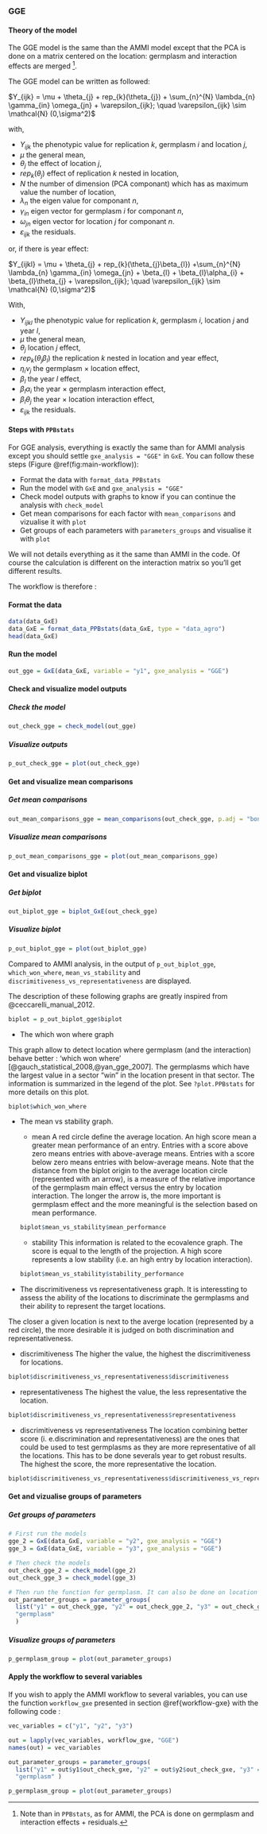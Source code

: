 ### GGE {#gge}

#### Theory of the model

The GGE model is the same than the AMMI model except that the PCA is done on a matrix centered on the location: germplasm and interaction effects are merged ^[Note than in `PPBstats`, as for AMMI, the PCA is done on germplasm and interaction effects + residuals.].

The GGE model can be written as followed:

$Y_{ijk} = \mu + \theta_{j} + rep_{k}(\theta_{j}) + \sum_{n}^{N} \lambda_{n} \gamma_{in} \omega_{jn} + \varepsilon_{ijk}; \quad \varepsilon_{ijk} \sim \mathcal{N} (0,\sigma^2)$

with,

- $Y_{ijk}$ the phenotypic value for replication $k$, germplasm $i$ and location $j$,
- $\mu$ the general mean,
- $\theta_{j}$ the effect of location $j$,
- $rep_{k}(\theta_{j})$ effect of replication $k$ nested in location,
- $N$ the number of dimension (PCA componant) which has as maximum value the number of location,
- $\lambda_{n}$ the eigen value for componant $n$,
- $\gamma_{in}$ eigen vector for germplasm $i$ for componant $n$,
- $\omega_{jn}$ eigen vector for  location $j$  for componant $n$.
- $\varepsilon_{ijk}$ the residuals.

or, if there is year effect:

$Y_{ijkl} = \mu + \theta_{j} + rep_{k}(\theta_{j}\beta_{l}) +\sum_{n}^{N} \lambda_{n} \gamma_{in} \omega_{jn} +  \beta_{l} + \beta_{l}\alpha_{i} + \beta_{l}\theta_{j} +  \varepsilon_{ijk}; \quad \varepsilon_{ijk} \sim \mathcal{N} (0,\sigma^2)$

With,

- $Y_{ijkl}$ the phenotypic value for replication $k$, germplasm $i$, location $j$ and year $l$,
- $\mu$ the general mean,
- $\theta_{j}$ location $j$ effect,
- $rep_{k}(\theta_{j}\beta_{l})$ the replication $k$ nested in location and year effect,
- $\eta_{i}\nu_{j}$ the germplasm $\times$ location effect,
- $\beta_{l}$ the year $l$ effect,
- $\beta_{l}\alpha_{i}$ the year $\times$ germplasm interaction effect,
- $\beta_{l}\theta_{j}$ the year $\times$ location interaction effect,
- $\varepsilon_{ijk}$ the residuals.

#### Steps with `PPBstats`

For GGE analysis, everything is exactly the same than for AMMI analysis except you should settle `gxe_analysis = "GGE"` in `GxE`.
You can follow these steps (Figure \@ref(fig:main-workflow)):

- Format the data with `format_data_PPBstats`
- Run the model with `GxE` and `gxe_analysis = "GGE"`
- Check model outputs with graphs to know if you can continue the analysis with `check_model`
- Get mean comparisons for each factor with `mean_comparisons` and vizualise it with `plot`
- Get groups of each parameters with `parameters_groups` and visualise it with `plot`

We will not details everything as it the same than AMMI in the code.
Of course the calculation is different on the interaction matrix so you'll get different results.

The workflow is therefore :

#### Format the data

```r
data(data_GxE)
data_GxE = format_data_PPBstats(data_GxE, type = "data_agro")
head(data_GxE)
```

#### Run the model
```r
out_gge = GxE(data_GxE, variable = "y1", gxe_analysis = "GGE")
```

#### Check and visualize model outputs

##### Check the model
```r
out_check_gge = check_model(out_gge)
```

##### Visualize outputs
```r
p_out_check_gge = plot(out_check_gge)
```

#### Get and visualize mean comparisons

##### Get mean comparisons
```r
out_mean_comparisons_gge = mean_comparisons(out_check_gge, p.adj = "bonferroni")
```

##### Visualize mean comparisons
```r
p_out_mean_comparisons_gge = plot(out_mean_comparisons_gge)
```

#### Get and visualize biplot

##### Get biplot
```r
out_biplot_gge = biplot_GxE(out_check_gge)
```

##### Visualize biplot
```r
p_out_biplot_gge = plot(out_biplot_gge)
```

Compared to AMMI analysis, in the output of `p_out_biplot_gge`, 
`which_won_where`,
`mean_vs_stability` and 
`discrimitiveness_vs_representativeness`
are displayed.

The description of these following graphs are greatly inspired from @ceccarelli_manual_2012.

```r
biplot = p_out_biplot_gge$biplot
```

- The which won where graph

This graph allow to detect location where germplasm (and the interaction) behave better : 'which won where' [@gauch_statistical_2008,@yan_gge_2007].
The germplasms which have the largest value in a sector "win" in the location present in that sector.
The information is summarized in the legend of the plot.
See `?plot.PPBstats` for more details on this plot.

```r
biplot$which_won_where
```

- The mean vs stability graph.

    - mean
    A red circle define the average location.
    An high score mean a greater mean performance of an entry.
    Entries with a score above zero means entries with above-average means.
    Entries with a score below zero means entries with below-average means.
    Note that the distance from the biplot origin to the average location circle (represented with an arrow), is a measure of the relative importance of the germplasm main effect versus the entry by location interaction.
    The longer the arrow is, the more important is germplasm effect and the more meaningful is the selection based on mean performance. 
    ```r
    biplot$mean_vs_stability$mean_performance
    ```

    - stability
    This information is related to the ecovalence graph.
    The score is equal to the length of the projection.
    A high score represents a low stability (i.e. an high entry by location interaction).
    ```r
    biplot$mean_vs_stability$stability_performance
    ```

- The discrimitiveness vs representativeness graph. 
It is interessting to assess the ability of the locations to discriminate the germplasms and their ability to represent the target locations. 

The closer a given location is next to the averge location (represented by a red circle), the more desirable it is judged on both discrimination and representativeness.

- discrimitiveness
The higher the value, the highest the discrimitiveness for locations.

```r
biplot$discrimitiveness_vs_representativeness$discrimitiveness
```

- representativeness
The highest the value, the less representative the location.

```r
biplot$discrimitiveness_vs_representativeness$representativeness
```

- discrimitiveness vs representativeness
The location combining better score (i. e.discrimination and representativeness) are the ones that could be used to test germplasms as they are more representative of all the locations.
This has to be done severals year to get robust results.
The highest the score, the more representative the location.

```r
biplot$discrimitiveness_vs_representativeness$discrimitiveness_vs_representativeness
```


#### Get and vizualise groups of parameters

##### Get groups of parameters

```r
# First run the models
gge_2 = GxE(data_GxE, variable = "y2", gxe_analysis = "GGE")
gge_3 = GxE(data_GxE, variable = "y3", gxe_analysis = "GGE")

# Then check the models
out_check_gge_2 = check_model(gge_2)
out_check_gge_3 = check_model(gge_3)

# Then run the function for germplasm. It can also be done on location or year if there are year in the data set.
out_parameter_groups = parameter_groups(
  list("y1" = out_check_gge, "y2" = out_check_gge_2, "y3" = out_check_gge_3), 
  "germplasm"
  )
```

##### Visualize groups of parameters
```r
p_germplasm_group = plot(out_parameter_groups)
```


#### Apply the workflow to several variables

If you wish to apply the AMMI workflow to several variables, you can use the function `workflow_gxe` presented in section \@ref{workflow-gxe} with the following code :

```r
vec_variables = c("y1", "y2", "y3")

out = lapply(vec_variables, workflow_gxe, "GGE")
names(out) = vec_variables

out_parameter_groups = parameter_groups(
  list("y1" = out$y1$out_check_gxe, "y2" = out$y2$out_check_gxe, "y3" = out$y3$out_check_gxe), 
  "germplasm" )

p_germplasm_group = plot(out_parameter_groups)

```


